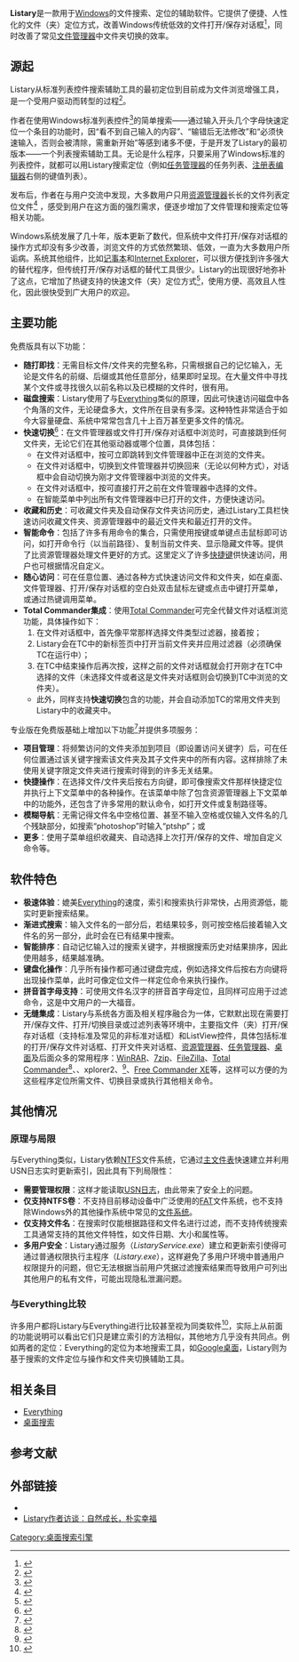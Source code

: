 {{TA|G1=IT}}
{{howto|time=2016-05-14T16:25:34+00:00}}
{{Infobox software
| name = Listary
| name_ol = 
| title = 
| logo = [[File:Listary_logo_48x48.png|48px]]
| logo caption = 
| logo_size = 
| logo_alt = 
| screenshot = [[File:Listary.png|250px]]
| caption = Listary拼音首字母定位
| collapsible = 
| author = 
| developer = Bopsoft
| released = {{Start date|2010|03|17}}<ref>{{cite web|url=http://www.softpedia.com/progChangelog/Listary-Changelog-150281.html|title=Listary Changelog|publisher=Softpedia.com|accessdate=2014-02-24|archive-date=2018-03-06|archive-url=https://web.archive.org/web/20180306202752/http://www.softpedia.com/progChangelog/Listary-Changelog-150281.html|dead-url=no}}</ref><!--找不到官方数据，根据其他版本时间判断，这个时间可能比实际稍迟一两天-->
| discontinued = 
| latest release version = 5.00.2843
| latest release date = {{Start date and age|2017|10|14}}<ref>{{cite web|url=http://www.listary.com/download|title=Listary download page|publisher=Bopsoft|accessdate=2014-02-24|archive-date=2020-11-29|archive-url=https://web.archive.org/web/20201129162325/https://www.listary.com/download|dead-url=no}}</ref>
| latest preview version = 6.0.5.16
| latest preview date = {{Start date and age|2019|03}}<ref>{{cite web|url=https://discussion.listary.com/t/listary-6-beta/4615|title=Listary beta 6.0.5.16|publisher=Bopsoft|accessdate=2019-03|archive-date=2020-11-11|archive-url=https://web.archive.org/web/20201111221023/https://discussion.listary.com/t/listary-6-beta/4615|dead-url=no}}</ref>
| frequently updated = 
| programming language = 
| operating system = [[Microsoft_Windows|Windows XP/Vista/Windows 7/Windows 8]]及相应的[[64位元#32與64位元|64位]]版本
| platform = 
| engine = 
| size = 
| language count = 27<ref>{{cite web|url=http://www.listary.com/languages|title=Listary Languages|publisher=Bopsoft|accessdate=2014-02-22|archive-date=2016-08-01|archive-url=https://web.archive.org/web/20160801121703/http://www.listary.com/languages|dead-url=no}}</ref>
| language = 阿拉伯语，阿塞拜疆语，巴西葡萄牙语，简体中文，繁体中文，丹麦语，德语，荷兰语，英语，菲律宾语，法语，希腊语，印度尼西亚语，意大利语，日语，韩语，波兰语，葡萄牙语，俄语，塞尔维亚语，斯洛伐克语，斯洛文尼亚语，西班牙语，西班牙语（拉丁美洲），瑞典语，土耳其语，乌克兰语
| status = 支持中
| genre = [[桌面搜索|搜索工具]]
| license = [[專有軟體|专有]]（[[免費軟體|免费]]、[[商業軟體|商业]]）
| website = {{URL|http://www.listary.com/}}
}}

'''Listary'''是一款用于[[Microsoft_Windows|Windows]]的文件搜索、定位的辅助软件。它提供了便捷、人性化的文件（夹）定位方式，改善Windows传统低效的文件打开/保存对话框<ref>{{cite web | url=http://www.techsupportalert.com/content/great-improvement-windows-file-dialog.htm | title=A Great Improvement On The Windows File Dialog | publisher=Gizmo's Freeware | date=2012-02-14 | accessdate=2014-03-14 | author=robert.schifreen | archive-date=2015-05-25 | archive-url=https://web.archive.org/web/20150525231743/http://www.techsupportalert.com/content/great-improvement-windows-file-dialog.htm | dead-url=no }}</ref>，同时改善了常见[[文件管理器|文件管理器]]中文件夹切换的效率。

== 源起 ==

Listary从标准列表控件搜索辅助工具的最初定位到目前成为文件浏览增强工具，是一个受用户驱动而转型的过程<ref>{{cite web | url=http://xbeta.info/listary-interview.htm | title=Listary作者访谈：自然成长，朴实幸福 | publisher=善用佳软 | date=2014-01-20 | accessdate=2014-03-14 | archive-date=2018-08-21 | archive-url=https://web.archive.org/web/20180821040836/https://xbeta.info/listary-interview.htm | dead-url=no }}</ref>。

作者在使用Windows标准列表控件<ref>{{cite web|url=http://msdn.microsoft.com/zh-cn/library/system.windows.controls.listview.aspx|title=ListView类|publisher=[[MSDN技术资源库|MSDN技术资源库]]|accessdate=2014-02-24|archive-date=2013-10-06|archive-url=https://web.archive.org/web/20131006023405/http://msdn.microsoft.com/zh-cn/library/system.windows.controls.listview.aspx|dead-url=no}}</ref>的简单搜索——通过输入开头几个字母快速定位一个条目的功能时，因“看不到自己输入的内容”、“输错后无法修改”和“必须快速输入，否则会被清除，需重新开始”等感到诸多不便，于是开发了Listary的最初版本——一个列表搜索辅助工具。无论是什么程序，只要采用了Windows标准的列表控件，就都可以用Listary搜索定位（例如[[任务管理器|任务管理器]]的任务列表、[[注册表#使用注册表编辑器|注册表编辑器]]右侧的键值列表）。

发布后，作者在与用户交流中发现，大多数用户只用[[资源管理器|资源管理器]]长长的文件列表定位文件<ref>{{cite web | url=http://lifehacker.com/5467908/listary-sifts-through-files-with-powerful-search-hotkeys | title=Listary Sifts Through Files with Powerful Search Hotkeys | publisher=Lifehacker.com | date=2010-02-09 | accessdate=2014-03-14 | author=Whitson Gordon | archive-date=2016-08-25 | archive-url=https://web.archive.org/web/20160825045929/http://lifehacker.com/5467908/listary-sifts-through-files-with-powerful-search-hotkeys | dead-url=no }}</ref><!--这个引用来源的时间可根据参考站点上其他文章确定-->，感受到用户在这方面的强烈需求，便逐步增加了文件管理和搜索定位等相关功能。

Windows系统发展了几十年，版本更新了数代，但系统中文件打开/保存对话框的操作方式却没有多少改善，浏览文件的方式依然繁琐、低效，一直为大多数用户所诟病。系统其他组件，比如[[记事本|记事本]]和[[Internet_Explorer|Internet Explorer]]，可以很方便找到许多强大的替代程序，但传统打开/保存对话框的替代工具很少。Listary的出现很好地弥补了这点，它增加了热键支持的快速文件（夹）定位方式<ref>{{cite web|url=http://xbeta.info/tc-listary.htm|title=Listary+TC:取代传统低效的打开/保存对话框|publisher=善用佳软|accessdate=2014-02-23|archive-date=2014-02-27|archive-url=https://web.archive.org/web/20140227174601/http://xbeta.info/tc-listary.htm|dead-url=no}}</ref>，使用方便、高效且人性化，因此很快受到广大用户的欢迎。

== 主要功能 ==

免费版具有以下功能：

* '''随打即找'''：无需目标文件/文件夹的完整名称，只需根据自己的记忆输入，无论是文件名的前缀、后缀或其他任意部分，结果即时呈现。在大量文件中寻找某个文件或寻找很久以前名称以及已模糊的文件时，很有用。
* '''磁盘搜索'''：Listary使用了与[[Everything_(软件)|Everything]]类似的原理，因此可快速访问磁盘中各个角落的文件，无论硬盘多大，文件所在目录有多深。这种特性非常适合于如今大容量硬盘、系统中常常包含几十上百万甚至更多文件的情况。
* '''快速切换'''<ref>{{cite web|url=http://bbs.et8.net/bbs/showthread.php?t=1020079|title=Listary - 文件夹切换工具|publisher=CCF精品论坛|accessdate=2014-02-23|deadurl=yes|archiveurl=https://web.archive.org/web/20140228175133/http://bbs.et8.net/bbs/showthread.php?t=1020079|archivedate=2014-02-28}}</ref>：在文件管理器或文件打开/保存对话框中浏览时，可直接跳到任何文件夹，无论它们在其他驱动器或哪个位置，具体包括：
** 在文件对话框中，按{{key press|Ctrl|g}}可立即跳转到文件管理器中正在浏览的文件夹。
** 在文件对话框中，切换到文件管理器并切换回来（无论以何种方式），对话框中会自动切换为刚才文件管理器中浏览的文件夹。
** 在文件对话框中，按{{key press|Ctrl|o}}可直接打开之前在文件管理器中选择的文件。
** 在智能菜单中列出所有文件管理器中已打开的文件，方便快速访问。
* '''收藏和历史'''：可收藏文件夹及自动保存文件夹访问历史，通过Listary工具栏快速访问收藏文件夹、资源管理器中的最近文件夹和最近打开的文件。
* '''智能命令'''：包括了许多有用命令的集合，只需使用按键或单键点击鼠标即可访问，如打开命令行（以当前路径）、复制当前文件夹、显示隐藏文件等。提供了比资源管理器处理文件更好的方式。这里定义了许多[[快捷键|快捷键]]供快速访问，用户也可根据情况自定义。
* '''随心访问'''：可在任意位置、通过各种方式快速访问文件和文件夹，如在桌面、文件管理器、打开/保存对话框的空白处双击鼠标左键或点击中键打开菜单，或通过热键调用菜单。
* '''Total Commander集成'''：使用[[Total_Commander|Total Commander]]可完全代替文件对话框浏览功能，具体操作如下：
*# 在文件对话框中，首先像平常那样选择文件类型过滤器，接着按{{key press|Win|o}}；
*# Listary会在TC中的新标签页中打开当前文件夹并应用过滤器（必须确保TC在运行中）；
*# 在TC中结束操作后再次按{{key press|Win|o}}，这样之前的文件对话框就会打开刚才在TC中选择的文件（未选择文件或者这是文件夹对话框则会切换到TC中浏览的文件夹）。
** 此外，同样支持'''快速切换'''包含的功能，并会自动添加TC的常用文件夹到Listary中的收藏夹中。

专业版在免费版基础上增加以下功能<ref>{{cite web|url=http://xbeta.info/listary4.htm|title=Listary：搜索增强软件，新版v4发布|publisher=善用佳软|accessdate=2014-02-23|archive-date=2020-06-05|archive-url=https://web.archive.org/web/20200605045510/https://xbeta.info/listary4.htm|dead-url=no}}</ref>并提供多项服务：

* '''项目管理'''：将频繁访问的文件夹添加到项目（即设置访问关键字）后，可在任何位置通过该关键字搜索该文件夹及其子文件夹中的所有内容。这样排除了未使用关键字限定文件夹进行搜索时得到的许多无关结果。
* '''快捷操作'''：在选择文件/文件夹后按右方向键，即可像搜索文件那样快捷定位并执行上下文菜单中的各种操作。在该菜单中除了包含资源管理器上下文菜单中的功能外，还包含了许多常用的默认命令，如打开文件或复制路径等。
* '''模糊导航'''：无需记得文件名中空格位置、甚至不输入空格或仅输入文件名的几个残缺部分，如搜索“photoshop”时输入“ptshp”；或{{Fact|在“My Listary”及其子文件夹中搜索“readme”文件时输入“Listaryreadme”。|time=2014-03-28T11:26:55+00:00}}<!--来自官方文档，但实际操作中无法实现。-->
* '''更多'''：使用子菜单组织收藏夹、自动选择上次打开/保存的文件、增加自定义命令等。

== 软件特色 ==

* '''极速体验'''：媲美[[Everything_(软件)|Everything]]的速度，索引和搜索执行非常快，占用资源低，能实时更新搜索结果。
* '''渐进式搜索'''：输入文件名的一部分后，若结果较多，则可按空格后接着输入文件名的另一部分，此时会在已有结果中搜索。
* '''智能排序'''：自动记忆输入过的搜索关键字，并根据搜索历史对结果排序，因此使用越多，结果越准确。
* '''键盘化操作'''：几乎所有操作都可通过键盘完成，例如选择文件后按右方向键将出现操作菜单，此时可像定位文件一样定位命令来执行操作。
* '''拼音首字母支持'''：可使用文件名汉字的拼音首字母定位，且同样可应用于过滤命令，这是中文用户的一大福音。
* '''无缝集成'''：Listary与系统各方面及相关程序融合为一体，它默默出现在需要打开/保存文件、打开/切换目录或过滤列表等环境中，主要指文件（夹）打开/保存对话框（支持标准及常见的非标准对话框）和ListView控件，具体包括标准的打开/保存文件对话框、打开文件夹对话框、[[资源管理器|资源管理器]]、[[任务管理器|任务管理器]]、[[桌面|桌面]]及后面众多的常用程序：[[WinRAR|WinRAR]]、[[7zip|7zip]]、[[FileZilla|FileZilla]]、[[Total_Commander|Total Commander]]<ref>{{cite web|url=http://www.ghisler.ch/board/viewtopic.php?t=30009|title=Use TC to completely replace file open/save dialogs|publisher=Total Commander Forum|accessdate=2014-02-23|archive-date=2016-04-02|archive-url=https://web.archive.org/web/20160402070446/http://www.ghisler.ch/board/viewtopic.php?t=30009|dead-url=no}}</ref>、{{link-en|XYplorer|XYplorer}}、xplorer2、{{link-en|Directory Opus|Directory_Opus}}<ref>{{cite web|url=http://blog.yesmryang.net/listary-everything-do/|title=Listary——给DOpus和Everything搭个桥|publisher=|accessdate=2014-02-23|archive-date=2020-02-20|archive-url=https://web.archive.org/web/20200220132708/http://blog.yesmryang.net/listary-everything-do/|dead-url=no}}</ref>、[[Free_Commander_XE|Free Commander XE]]等，这样可以方便的为这些程序定位所需文件、切换目录或执行其他相关命令。
<!--不使用时，可直接按原来的方式操作，丝毫不受Listary影响。如果通过热键调用Listary则可快速高效完成同样的操作。-->
<!--通配符支持、在结果列表中按Ctrl进入Vim模式这两个特性是否加在这里？最好等待官方文档出来后再考虑，官方文档中包含的表示功能已稳定-->

== 其他情况 ==
=== 原理与局限 ===

与Everything类似，Listary依赖[[NTFS|NTFS]]文件系统，它通过[[NTFS#主文件表|主文件表]]快速建立并利用USN日志实时更新索引，因此具有下列局限性：
*'''需要管理权限'''：这样才能读取[[USN日志|USN日志]]，由此带来了安全上的问题。
*'''仅支持NTFS卷'''：不支持目前移动设备中广泛使用的[[FAT|FAT]]文件系统，也不支持除Windows外的其他操作系统中常见的[[文件系统|文件系统]]。
*'''仅支持文件名'''：在搜索时仅能根据路径和文件名进行过滤，而不支持传统搜索工具通常支持的其他文件特性，如文件日期、大小和属性等。<!--目前使用4.10.1446测试时不支持路径，仅支持文件名。-->
*'''多用户安全'''：Listary通过服务（''ListaryService.exe''）建立和更新索引使得可通过普通权限执行主程序（''Listary.exe''），这样避免了多用户环境中普通用户权限提升的问题，但它无法根据当前用户凭据过滤搜索结果而导致用户可列出其他用户的私有文件，可能出现隐私泄漏问题。

=== 与Everything比较 ===

许多用户都将Listary与Everything进行比较甚至视为同类软件<ref>{{cite web | url=http://yife.im/windows-explorer-listary-everything-masterseeker/ | title=Windows文件搜索管理增强：Listary，Everything和MasterSeeker | date=2013-11-04 | accessdate=2014-03-14 | deadurl=yes | archiveurl=https://web.archive.org/web/20140314075246/http://yife.im/windows-explorer-listary-everything-masterseeker/ | archivedate=2014-03-14 }}</ref>，实际上从前面的功能说明可以看出它们只是建立索引的方法相似，其他地方几乎没有共同点。例如两者的定位：Everything的定位为本地搜索工具，如[[Google桌面|Google桌面]]，Listary则为基于搜索的文件定位与操作和文件夹切换辅助工具。

== 相关条目 ==
* [[Everything_(软件)|Everything]]
* [[桌面搜索|桌面搜索]]

==参考文献==
{{reflist}}

== 外部链接 ==
* {{Official|1=http://www.listary.com/}}
* [http://xbeta.info/listary-interview.htm Listary作者访谈：自然成长，朴实幸福] {{Wayback|url=http://xbeta.info/listary-interview.htm |date=20180821040836 }}

[[Category:桌面搜索引擎|Category:桌面搜索引擎]]